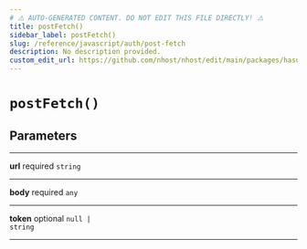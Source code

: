 ```yaml
---
# ⚠️ AUTO-GENERATED CONTENT. DO NOT EDIT THIS FILE DIRECTLY! ⚠️
title: postFetch()
sidebar_label: postFetch()
slug: /reference/javascript/auth/post-fetch
description: No description provided.
custom_edit_url: https://github.com/nhost/nhost/edit/main/packages/hasura-auth-js/src/utils/fetch.ts#L54
---
```


# `postFetch()`

## Parameters

---

**<span className="parameter-name">url</span>** <span className="optional-status">required</span> <code>string</code>

---

**<span className="parameter-name">body</span>** <span className="optional-status">required</span> <code>any</code>

---

**<span className="parameter-name">token</span>** <span className="optional-status">optional</span> <code>null &#124; string</code>

---
